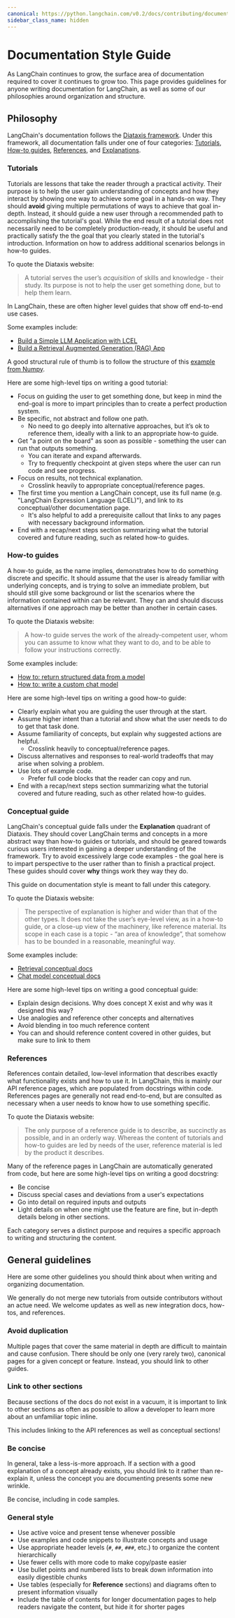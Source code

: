 ```yaml
---
canonical: https://python.langchain.com/v0.2/docs/contributing/documentation/style_guide/
sidebar_class_name: hidden
---
```


# Documentation Style Guide

As LangChain continues to grow, the surface area of documentation required to cover it continues to grow too.
This page provides guidelines for anyone writing documentation for LangChain, as well as some of our philosophies around
organization and structure.

## Philosophy

LangChain's documentation follows the [Diataxis framework](https://diataxis.fr).
Under this framework, all documentation falls under one of four categories: [Tutorials](/docs/contributing/documentation/style_guide/#tutorials),
[How-to guides](/docs/contributing/documentation/style_guide/#how-to-guides),
[References](/docs/contributing/documentation/style_guide/#references), and [Explanations](/docs/contributing/documentation/style_guide/#conceptual-guide).

### Tutorials

Tutorials are lessons that take the reader through a practical activity. Their purpose is to help the user
gain understanding of concepts and how they interact by showing one way to achieve some goal in a hands-on way. They should **avoid** giving
multiple permutations of ways to achieve that goal in-depth. Instead, it should guide a new user through a recommended path to accomplishing the tutorial's goal. While the end result of a tutorial does not necessarily need to
be completely production-ready, it should be useful and practically satisfy the the goal that you clearly stated in the tutorial's introduction. Information on how to address additional scenarios
belongs in how-to guides.

To quote the Diataxis website:

> A tutorial serves the user’s *acquisition* of skills and knowledge - their study. Its purpose is not to help the user get something done, but to help them learn.

In LangChain, these are often higher level guides that show off end-to-end use cases.

Some examples include:

- [Build a Simple LLM Application with LCEL](/docs/tutorials/llm_chain/)
- [Build a Retrieval Augmented Generation (RAG) App](/docs/tutorials/rag/)

A good structural rule of thumb is to follow the structure of this [example from Numpy](https://numpy.org/numpy-tutorials/content/tutorial-svd.html).
  
Here are some high-level tips on writing a good tutorial:

- Focus on guiding the user to get something done, but keep in mind the end-goal is more to impart principles than to create a perfect production system.
- Be specific, not abstract and follow one path.
  - No need to go deeply into alternative approaches, but it’s ok to reference them, ideally with a link to an appropriate how-to guide.
- Get "a point on the board" as soon as possible - something the user can run that outputs something.
  - You can iterate and expand afterwards.
  - Try to frequently checkpoint at given steps where the user can run code and see progress.
- Focus on results, not technical explanation.
  - Crosslink heavily to appropriate conceptual/reference pages.
- The first time you mention a LangChain concept, use its full name (e.g. "LangChain Expression Language (LCEL)"), and link to its conceptual/other documentation page.
  - It's also helpful to add a prerequisite callout that links to any pages with necessary background information.
- End with a recap/next steps section summarizing what the tutorial covered and future reading, such as related how-to guides.
  
### How-to guides

A how-to guide, as the name implies, demonstrates how to do something discrete and specific.
It should assume that the user is already familiar with underlying concepts, and is trying to solve an immediate problem, but
should still give some background or list the scenarios where the information contained within can be relevant.
They can and should discuss alternatives if one approach may be better than another in certain cases.

To quote the Diataxis website:

> A how-to guide serves the work of the already-competent user, whom you can assume to know what they want to do, and to be able to follow your instructions correctly.

Some examples include:

- [How to: return structured data from a model](/docs/how_to/structured_output/)
- [How to: write a custom chat model](/docs/how_to/custom_chat_model/)

Here are some high-level tips on writing a good how-to guide:

- Clearly explain what you are guiding the user through at the start.
- Assume higher intent than a tutorial and show what the user needs to do to get that task done.
- Assume familiarity of concepts, but explain why suggested actions are helpful.
  - Crosslink heavily to conceptual/reference pages.
- Discuss alternatives and responses to real-world tradeoffs that may arise when solving a problem.
- Use lots of example code.
  - Prefer full code blocks that the reader can copy and run.
- End with a recap/next steps section summarizing what the tutorial covered and future reading, such as other related how-to guides.

### Conceptual guide

LangChain's conceptual guide falls under the **Explanation** quadrant of Diataxis. They should cover LangChain terms and concepts
in a more abstract way than how-to guides or tutorials, and should be geared towards curious users interested in
gaining a deeper understanding of the framework. Try to avoid excessively large code examples - the goal here is to
impart perspective to the user rather than to finish a practical project. These guides should cover **why** things work they way they do.

This guide on documentation style is meant to fall under this category.

To quote the Diataxis website:

> The perspective of explanation is higher and wider than that of the other types. It does not take the user’s eye-level view, as in a how-to guide, or a close-up view of the machinery, like reference material. Its scope in each case is a topic - “an area of knowledge”, that somehow has to be bounded in a reasonable, meaningful way.

Some examples include:

- [Retrieval conceptual docs](/docs/concepts/#retrieval)
- [Chat model conceptual docs](/docs/concepts/#chat-models)

Here are some high-level tips on writing a good conceptual guide:

- Explain design decisions. Why does concept X exist and why was it designed this way?
- Use analogies and reference other concepts and alternatives
- Avoid blending in too much reference content
- You can and should reference content covered in other guides, but make sure to link to them

### References

References contain detailed, low-level information that describes exactly what functionality exists and how to use it.
In LangChain, this is mainly our API reference pages, which are populated from docstrings within code.
References pages are generally not read end-to-end, but are consulted as necessary when a user needs to know
how to use something specific.

To quote the Diataxis website:

> The only purpose of a reference guide is to describe, as succinctly as possible, and in an orderly way. Whereas the content of tutorials and how-to guides are led by needs of the user, reference material is led by the product it describes.

Many of the reference pages in LangChain are automatically generated from code,
but here are some high-level tips on writing a good docstring:

- Be concise
- Discuss special cases and deviations from a user's expectations
- Go into detail on required inputs and outputs
- Light details on when one might use the feature are fine, but in-depth details belong in other sections.

Each category serves a distinct purpose and requires a specific approach to writing and structuring the content.

## General guidelines

Here are some other guidelines you should think about when writing and organizing documentation.

We generally do not merge new tutorials from outside contributors without an actue need.
We welcome updates as well as new integration docs, how-tos, and references.

### Avoid duplication

Multiple pages that cover the same material in depth are difficult to maintain and cause confusion. There should
be only one (very rarely two), canonical pages for a given concept or feature. Instead, you should link to other guides.

### Link to other sections

Because sections of the docs do not exist in a vacuum, it is important to link to other sections as often as possible
to allow a developer to learn more about an unfamiliar topic inline.

This includes linking to the API references as well as conceptual sections!

### Be concise

In general, take a less-is-more approach. If a section with a good explanation of a concept already exists, you should link to it rather than
re-explain it, unless the concept you are documenting presents some new wrinkle.

Be concise, including in code samples.

### General style

- Use active voice and present tense whenever possible
- Use examples and code snippets to illustrate concepts and usage
- Use appropriate header levels (`#`, `##`, `###`, etc.) to organize the content hierarchically
- Use fewer cells with more code to make copy/paste easier
- Use bullet points and numbered lists to break down information into easily digestible chunks
- Use tables (especially for **Reference** sections) and diagrams often to present information visually
- Include the table of contents for longer documentation pages to help readers navigate the content, but hide it for shorter pages